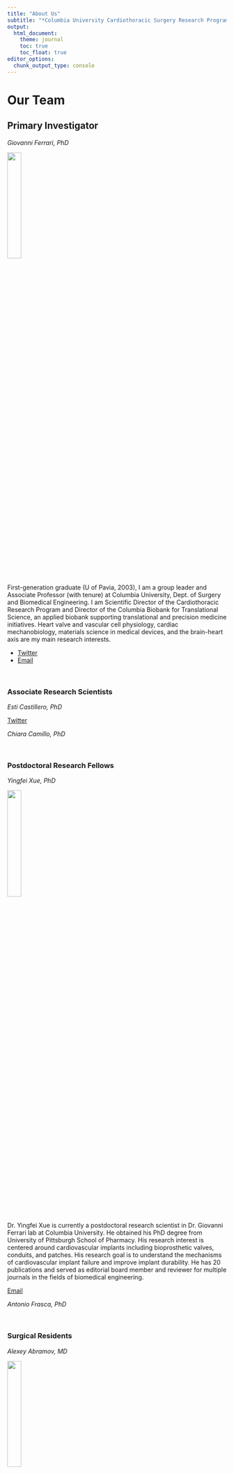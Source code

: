 ```yaml
---
title: "About Us"
subtitle: "*Columbia University Cardiothoracic Surgery Research Program*"
output: 
  html_document:
    theme: journal
    toc: true
    toc_float: true
editor_options: 
  chunk_output_type: console
---
```


# Our Team

## Primary Investigator 

 *Giovanni Ferrari, PhD*

<left>
![](images/ferrari.jpg){width=25%}

</left>

First-generation graduate (U of Pavia, 2003), I am a group leader and Associate Professor (with tenure) at Columbia University, Dept. of Surgery and Biomedical Engineering. I am Scientific Director of the Cardiothoracic Research Program and Director of the Columbia Biobank for Translational Science, an applied biobank supporting translational and precision medicine initiatives. Heart valve and vascular cell physiology, cardiac mechanobiology, materials science in medical devices, and the brain-heart axis are my main research interests.

</right>

* [Twitter](https://twitter.com/ferrag02)
* [Email](mailto:<gf2375@cumc.columbia.edu>)


\
				
### Associate Research Scientists

*Esti Castillero, PhD*
 
[Twitter](https:twitter.com/esticastillero)


*Chiara Camillo, PhD*

\

### Postdoctoral Research Fellows	

 *Yingfei Xue, PhD*\
 
![](images/xue.JPG){width=25%}

Dr. Yingfei Xue is currently a postdoctoral research scientist in Dr. Giovanni Ferrari lab at Columbia University. He obtained his PhD degree from University of Pittsburgh School of Pharmacy. His research interest is centered around cardiovascular implants including bioprosthetic valves, conduits, and patches. His research goal is to understand the mechanisms of cardiovascular implant failure and improve implant durability. He has 20 publications and served as editorial board member and reviewer for multiple journals in the fields of biomedical engineering.

[Email](mailto:<yx2529@cumc.columbia.edu>)
 

*Antonio Frasca, PhD*

\

### Surgical Residents			

*Alexey Abramov, MD*

![](images/abramov.jpg){width=25%}

I am a General Surgery resident in the [New York Presbyterian-Columbia](https://columbiasurgery.org/general-surgery-residency) program with an interest a fellowship in cardiothoracic surgery. Currently, I am a post-doctoral research fellow in Dr. Ferrari's lab in the [Cardiothoracic Surgery Research Group](https://columbiasurgery.org/cardiothoracic-surgery-research/program-overview) and pursuing a Master's of Science degree in the Department of Biostatistics in the Mailmans School of Public Health with a concentration in [Clinical Research Methods](https://www.publichealth.columbia.edu/academics/degrees/master-science/clinical-research-methods).  

In my free time, I enjoy the outdoors, hiking, skiing, and riding my road bike.

[Email](mailto:<aa3832@cumc.columbia.edu>)
 
*Dov Levine, MD*

*Clinton Erwin, MD*

*Michael Simpson, MD*

\

### Biobank			

 *Vivian Moreno*

\

### Lab Manager

 *Mangesh Kurade*

\

### Medical Students

 *Nicolo Vitale (U of Milan)*
 
 ![](images/niko.jpg){width=25%}
 
 *Eduardo (U of Bologna)*
 
 *Ervin (Morehouse School of Medicine)*

\

### Biomedical Engineering Students		

*Mar Martinez Mas (Columbia University)*\

![](images/mas.jpg){width=25%}

I am a Master’s student in Biomedical Engineering at Columbia University. I am from Barcelona, Spain, and I studied my undergraduate degree at Universitat Pompeu Fabra where I worked in the field of biomedical electronics. Afterward, I did the last year and a half of my degree at the Politecnico di Milano, where I mainly studied the field of biomechanics. My main interest lies in prosthetic heart valves and life support systems. I joined the Ferrari Lab in 2021. 

[Email](mailto:<mm5944@columbia.edu>)


\

### Chief Vision Officer 

*Churro*

2 years old Irish-Doodle. Strong interest in any type of food.
Life's not ruff when I am around. Woof

### Alumni

Residents\
Postdocs